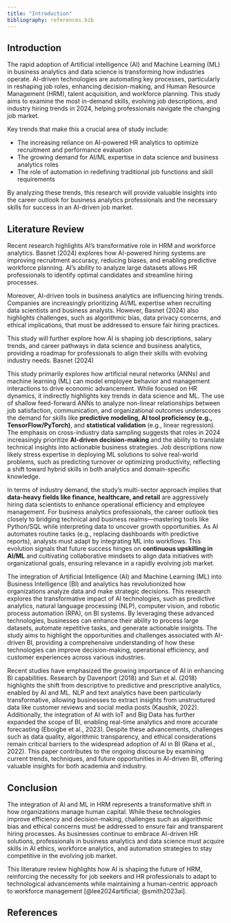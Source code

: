 ```yaml
---
title: "Introduction"
bibliography: references.bib
---
```


## Introduction

The rapid adoption of Artificial intelligence (AI) and Machine Learning (ML) in business analytics and data science is transforming how industries operate. AI-driven technologies are automating key processes, particularly in reshaping job roles, enhancing decision-making, and Human Resource Management (HRM), talent acquisition, and workforce planning. This study aims to examine the most in-demand skills, evolving job descriptions, and industry hiring trends in 2024, helping professionals navigate the changing job market.

Key trends that make this a crucial area of study include:

- The increasing reliance on AI-powered HR analytics to optimize recruitment and performance evaluation
- The growing demand for AI/ML expertise in data science and business analytics roles
- The role of automation in redefining traditional job functions and skill requirements

By analyzing these trends, this research will provide valuable insights into the career outlook for business analytics professionals and the necessary skills for success in an AI-driven job market.

## Literature Review

Recent research highlights AI's transformative role in HRM and workforce analytics. Basnet (2024) explores how AI-powered hiring systems are improving recruitment accuracy, reducing biases, and enabling predictive workforce planning. AI's ability to analyze large datasets allows HR professionals to identify optimal candidates and streamline hiring processes.

Moreover, AI-driven tools in business analytics are influencing hiring trends. Companies are increasingly prioritizing AI/ML expertise when recruiting data scientists and business analysts. However, Basnet (2024) also highlights challenges, such as algorithmic bias, data privacy concerns, and ethical implications, that must be addressed to ensure fair hiring practices.

This study will further explore how AI is shaping job descriptions, salary trends, and career pathways in data science and business analytics, providing a roadmap for professionals to align their skills with evolving industry needs. Basnet (2024)

This study primarily explores how artificial neural networks (ANNs) and machine learning (ML) can model employee behavior and management interactions to drive economic advancement. While focused on HR dynamics, it indirectly highlights key trends in data science and ML. The use of shallow feed-forward ANNs to analyze non-linear relationships between job satisfaction, communication, and organizational outcomes underscores the demand for skills like **predictive modeling, AI tool proficiency (e.g., TensorFlow/PyTorch)**, and **statistical validation** (e.g., linear regression). The emphasis on cross-industry data sampling suggests that roles in 2024 increasingly prioritize **AI-driven decision-making** and the ability to translate technical insights into actionable business strategies. Job descriptions now likely stress expertise in deploying ML solutions to solve real-world problems, such as predicting turnover or optimizing productivity, reflecting a shift toward hybrid skills in both analytics and domain-specific knowledge.

In terms of industry demand, the study's multi-sector approach implies that **data-heavy fields like finance, healthcare, and retail** are aggressively hiring data scientists to enhance operational efficiency and employee management. For business analytics professionals, the career outlook ties closely to bridging technical and business realms—mastering tools like Python/SQL while interpreting data to uncover growth opportunities. As AI automates routine tasks (e.g., replacing dashboards with predictive reports), analysts must adapt by integrating ML into workflows. This evolution signals that future success hinges on **continuous upskilling in AI/ML** and cultivating collaborative mindsets to align data initiatives with organizational goals, ensuring relevance in a rapidly evolving job market.

The integration of Artificial Intelligence (AI) and Machine Learning (ML) into Business Intelligence (BI) and analytics has revolutionized how organizations analyze data and make strategic decisions. This research explores the transformative impact of AI technologies, such as predictive analytics, natural language processing (NLP), computer vision, and robotic process automation (RPA), on BI systems. By leveraging these advanced technologies, businesses can enhance their ability to process large datasets, automate repetitive tasks, and generate actionable insights. The study aims to highlight the opportunities and challenges associated with AI-driven BI, providing a comprehensive understanding of how these technologies can improve decision-making, operational efficiency, and customer experiences across various industries.

Recent studies have emphasized the growing importance of AI in enhancing BI capabilities. Research by Davenport (2018) and Sun et al. (2018) highlights the shift from descriptive to predictive and prescriptive analytics, enabled by AI and ML. NLP and text analytics have been particularly transformative, allowing businesses to extract insights from unstructured data like customer reviews and social media posts (Kaushik, 2022). Additionally, the integration of AI with IoT and Big Data has further expanded the scope of BI, enabling real-time analytics and more accurate forecasting (Eboigbe et al., 2023). Despite these advancements, challenges such as data quality, algorithmic transparency, and ethical considerations remain critical barriers to the widespread adoption of AI in BI (Rana et al., 2022). This paper contributes to the ongoing discourse by examining current trends, techniques, and future opportunities in AI-driven BI, offering valuable insights for both academia and industry.

## Conclusion

The integration of AI and ML in HRM represents a transformative shift in how organizations manage human capital. While these technologies improve efficiency and decision-making, challenges such as algorithmic bias and ethical concerns must be addressed to ensure fair and transparent hiring processes. As businesses continue to embrace AI-driven HR solutions, professionals in business analytics and data science must acquire skills in AI ethics, workforce analytics, and automation strategies to stay competitive in the evolving job market.

This literature review highlights how AI is shaping the future of HRM, reinforcing the necessity for job seekers and HR professionals to adapt to technological advancements while maintaining a human-centric approach to workforce management [@lee2024artificial; @smith2023ai].

## References {.unnumbered}

::: {#refs}
:::